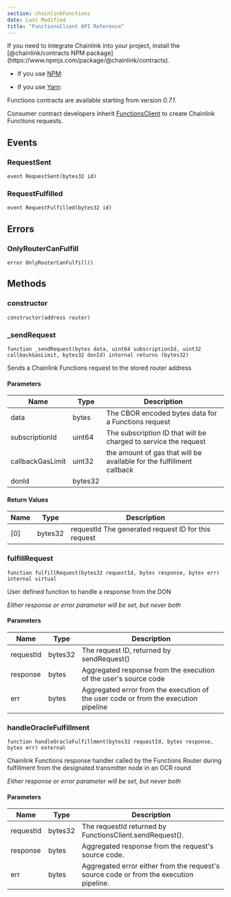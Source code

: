 ```yaml
---
section: chainlinkFunctions
date: Last Modified
title: "FunctionsClient API Reference"
---
```



<Aside type="note" title="Add Chainlink to your project">
   If you need to integrate Chainlink into your project, install the [@chainlink/contracts NPM package](https://www.npmjs.com/package/@chainlink/contracts).

- If you use [NPM](https://www.npmjs.com/): <CopyText text="npm install @chainlink/contracts --save" code/>

- If you use [Yarn](https://yarnpkg.com/): <CopyText text="yarn add @chainlink/contracts" code/>

Functions contracts are available starting from version _0.7.1_.

</Aside>

Consumer contract developers inherit [FunctionsClient](https://github.com/smartcontractkit/chainlink/blob/contracts-v1.3.0/contracts/src/v0.8/functions/v1_0_0/FunctionsClient.sol) to create Chainlink Functions requests.

## Events

### RequestSent

```solidity
event RequestSent(bytes32 id)
```

### RequestFulfilled

```solidity
event RequestFulfilled(bytes32 id)
```

## Errors

### OnlyRouterCanFulfill

```solidity
error OnlyRouterCanFulfill()
```

## Methods

### constructor

```solidity
constructor(address router)
```

### \_sendRequest

```solidity
function _sendRequest(bytes data, uint64 subscriptionId, uint32 callbackGasLimit, bytes32 donId) internal returns (bytes32)
```

Sends a Chainlink Functions request to the stored router address

#### Parameters

| Name             | Type    | Description                                                           |
| ---------------- | ------- | --------------------------------------------------------------------- |
| data             | bytes   | The CBOR encoded bytes data for a Functions request                   |
| subscriptionId   | uint64  | The subscription ID that will be charged to service the request       |
| callbackGasLimit | uint32  | the amount of gas that will be available for the fulfillment callback |
| donId            | bytes32 |                                                                       |

#### Return Values

| Name | Type    | Description                                         |
| ---- | ------- | --------------------------------------------------- |
| [0]  | bytes32 | requestId The generated request ID for this request |

### fulfillRequest

```solidity
function fulfillRequest(bytes32 requestId, bytes response, bytes err) internal virtual
```

User defined function to handle a response from the DON

_Either response or error parameter will be set, but never both_

#### Parameters

| Name      | Type    | Description                                                                         |
| --------- | ------- | ----------------------------------------------------------------------------------- |
| requestId | bytes32 | The request ID, returned by sendRequest()                                           |
| response  | bytes   | Aggregated response from the execution of the user's source code                    |
| err       | bytes   | Aggregated error from the execution of the user code or from the execution pipeline |

### handleOracleFulfillment

```solidity
function handleOracleFulfillment(bytes32 requestId, bytes response, bytes err) external
```

Chainlink Functions response handler called by the Functions Router during fulfillment from the designated transmitter node in an OCR round

_Either response or error parameter will be set, but never both_

#### Parameters

| Name      | Type    | Description                                                                            |
| --------- | ------- | -------------------------------------------------------------------------------------- |
| requestId | bytes32 | The requestId returned by FunctionsClient.sendRequest().                               |
| response  | bytes   | Aggregated response from the request's source code.                                    |
| err       | bytes   | Aggregated error either from the request's source code or from the execution pipeline. |
